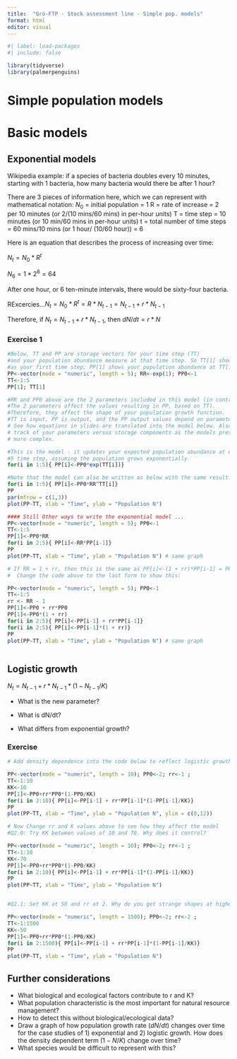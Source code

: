 ```yaml
---
title:  "Gró-FTP - Stock assessment line - Simple pop. models"
format: html
editor: visual
---
```


```r
#| label: load-packages
#| include: false

library(tidyverse)
library(palmerpenguins)
```

# Simple population models

# Basic models

## Exponential models

Wikipedia example: if a species of bacteria doubles every 10 minutes, starting with 1 bacteria, how many bacteria would there be after 1 hour?

There are 3 pieces of information here, which we can represent with mathematical notation: $N_0$ = initial population = 1 R = rate of increase = 2 per 10 minutes (or 2/(10 mins/60 mins) in per-hour units) T = time step = 10 minutes (or 10 min/60 mins in per-hour units) t = total number of time steps = 60 mins/10 mins (or 1 hour/ (10/60 hour)) = 6

Here is an equation that describes the process of increasing over time:

$N_t = N_0*R^t$

$N_6 = 1*2^6 = 64$

After one hour, or 6 ten-minute intervals, there would be sixty-four bacteria.

RExcercies...$N_t = N_0*R^t = R*N_{t-1} = N_{t-1} + r*N_{t-1}$

Therefore, if $N_t = N_{t-1} + r*N_{t-1}$, then $dN/dt = r*N$

### Exercise 1

```r
#Below, TT and PP are storage vectors for your time step (TT) 
#and your population abundance measure at that time step. So TT[1] shows year 1 
#as your first time step; PP[1] shows your population abundance at TT[1]. 
PP<-vector(mode = "numeric", length = 5); RR<-exp(1); PP0<-1
TT<-1:5
PP[1]; TT[1]

#RR and PP0 above are the 2 parameters included in this model (in contrast to storage). 
#The 2 parameters affect the values resulting in PP, based on TT). 
#Therefore, they affect the shape of your population growth function. 
#TT is input, PP is output, and the PP output values depend on parameters RR and PP0.
# See how equations in slides are translated into the model below. Also try to keep 
# track of your parameters versus storage components as the models presented become 
# more complex.

#This is the model - it updates your expected population abundance at each of the 
#5 time step, assuming the population grows exponentially.
for(i in 1:5){ PP[i]<-PP0*exp(TT[i])}

#Note that the model can also be written as below with the same result.
for(i in 1:5){ PP[i]<-PP0*RR^TT[i]}
PP
par(mfrow = c(1,3))
plot(PP~TT, xlab = "Time", ylab = "Population N")

#### Still Other ways to write the exponential model ... 
PP<-vector(mode = "numeric", length = 5); PP0<-1
TT<-1:5
PP[1]<-PP0*RR
for(i in 2:5){ PP[i]<-RR*PP[i-1]} 
PP
plot(PP~TT, xlab = "Time", ylab = "Population N") # same graph

# If RR = 1 + rr, then this is the same as PP[i]<-(1 + rr)*PP[i-1] = PP[i-1] + rr*PP[i-1].
#  Change the code above to the last form to show this: 

PP<-vector(mode = "numeric", length = 5); PP0<-1
TT<-1:5
rr <- RR - 1
PP[1]<-PP0 + rr*PP0
PP[1]<-PP0*(1 + rr)
for(i in 2:5){ PP[i]<-PP[i-1] + rr*PP[i-1]} 
for(i in 2:5){ PP[i]<-PP[i-1]*(1 + rr)} 
PP
plot(PP~TT, xlab = "Time", ylab = "Population N") # same graph



```

## Logistic growth

$N_t = N_{t-1} + r*N_{t-1}*(1-N_{t-1}/K)$

-   What is the new parameter?

-   What is dN/dt?

-   What differs from exponential growth?

### Exercise

```r
# Add density dependence into the code below to reflect logistic growth. 

PP<-vector(mode = "numeric", length = 10); PP0<-2; rr<-1 ;
TT<-1:10
KK<-10
PP[1]<-PP0+rr*PP0*(1-PP0/KK)
for(i in 2:10){ PP[i]<-PP[i-1] + rr*PP[i-1]*(1-PP[i-1]/KK)} 
PP
plot(PP~TT, xlab = "Time", ylab = "Population N", ylim = c(0,12)) 

# Now Change rr and K values above to see how they affect the model 
#Q2.0: Try KK between values of 10 and 70. Why does it control?

PP<-vector(mode = "numeric", length = 10); PP0<-2; rr<-1 ;
TT<-1:10
KK<-70
PP[1]<-PP0+rr*PP0*(1-PP0/KK)
for(i in 2:10){ PP[i]<-PP[i-1] + rr*PP[i-1]*(1-PP[i-1]/KK)} 
PP
plot(PP~TT, xlab = "Time", ylab = "Population N") 


#Q2.1: Set KK at 50 and rr at 2. Why do you get strange shapes at higher rr values?

PP<-vector(mode = "numeric", length = 1500); PP0<-2; rr<-2 ;
TT<-1:1500
KK<-50
PP[1]<-PP0+rr*PP0*(1-PP0/KK)
for(i in 2:1500){ PP[i]<-PP[i-1] + rr*PP[i-1]*(1-PP[i-1]/KK)} 
PP
plot(PP~TT, xlab = "Time", ylab = "Population N") 


```

## Further considerations

-   What biological and ecological factors contribute to r and K?
-   What population characteristic is the most important for natural resource management?
-   How to detect this without biological/ecological data?
-   Draw a graph of how population growth rate ($dN/dt$) changes over time for the case studies of 1) exponential and 2) logistic growth. How does the density dependent term $(1-N/K)$ change over time?
-   What species would be difficult to represent with this?
